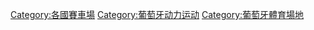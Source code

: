 
[[Category:各國賽車場|Category:各國賽車場]]
[[Category:葡萄牙动力运动|Category:葡萄牙动力运动]]
[[Category:葡萄牙體育場地|Category:葡萄牙體育場地]]